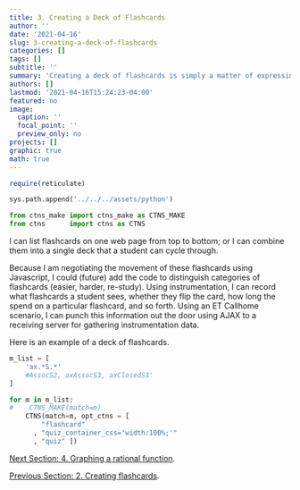 ```yaml
---
title: 3. Creating a Deck of Flashcards
author: ''
date: '2021-04-16'
slug: 3-creating-a-deck-of-flashcards
categories: []
tags: []
subtitle: ''
summary: 'Creating a deck of flashcards is simply a matter of expressing additional parameters to [CTNS].'
authors: []
lastmod: '2021-04-16T15:24:23-04:00'
featured: no
image:
  caption: ''
  focal_point: ''
  preview_only: no
projects: []
graphic: true
math: true
---
```

```r
require(reticulate)
```

```python
sys.path.append('../../../assets/python')

from ctns_make import ctns_make as CTNS_MAKE
from ctns      import ctns as CTNS
```

I can list flashcards on one web page from top to bottom; or I can combine them into a single deck that a student can cycle through.

Because I am negotiating the movement of these flashcards using Javascript, I could (future) add the code to distinguish categories of flashcards (easier, harder, re-study). Using instrumentation, I can record what flashcards a student sees, whether they flip the card, how long the spend on a particular flashcard, and so forth. Using an ET Callhome scenario, I can punch this information out the door using AJAX to a receiving server for gathering instrumentation data.

Here is an example of a deck of flashcards.

```python
m_list = [
    'ax.*S.*'
    #AssocS2, axAssocS3, axClosedS3'
]

for m in m_list:
#    CTNS_MAKE(match=m)
    CTNS(match=m, opt_ctns = [ 
        "flashcard" 
      , "quiz_container_css='width:100%;'"
      , "quiz" ])
```

[Next Section: 4. Graphing a rational function](/demonstration/4-graphing-a-rational-function).

[Previous Section: 2. Creating flashcards](/demonstration/2-creating-flashcards).


